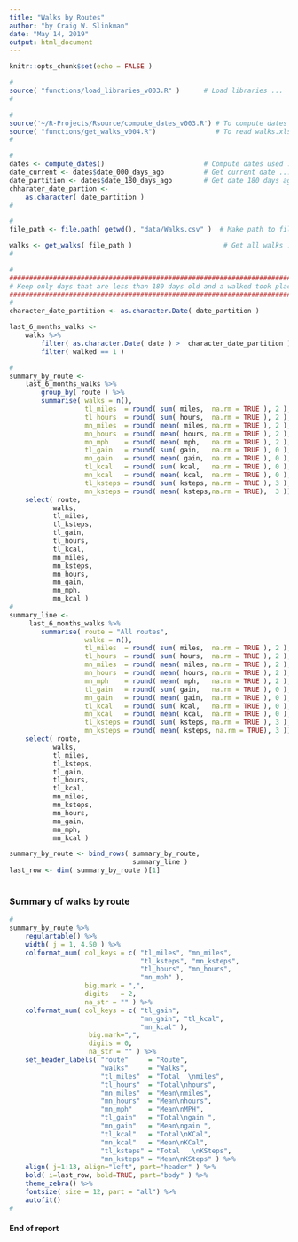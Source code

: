 ```yaml
---
title: "Walks by Routes"
author: "by Craig W. Slinkman"
date: "May 14, 2019"
output: html_document
---
```


```r
knitr::opts_chunk$set(echo = FALSE )

```

```r
#
source( "functions/load_libraries_v003.R" )      # Load libraries ...
#
```


```r
#
source('~/R-Projects/Rsource/compute_dates_v003.R') # To compute dates 
source( "functions/get_walks_v004.R")               # To read walks.xlsx file ...
#       
```

```r
#
dates <- compute_dates()                         # Compute dates used ...
date_current <- dates$date_000_days_ago          # Get current date ...
date_partition <- dates$date_180_days_ago        # Get date 180 days ago ...
chharater_date_partion <- 
    as.character( date_partition )
#

```


```r
#
file_path <- file.path( getwd(), "data/Walks.csv" )  # Make path to file ...

walks <- get_walks( file_path )                       # Get all walks ....
#
```

```r
#
###############################################################################
# Keep only days that are less than 180 days old and a walked took place.
###############################################################################
#
character_date_partition <- as.character.Date( date_partition )

last_6_months_walks <- 
    walks %>%
        filter( as.character.Date( date ) >  character_date_partition ) %>% 
        filter( walked == 1 )
```

```r
#
summary_by_route <- 
    last_6_months_walks %>% 
        group_by( route ) %>% 
        summarise( walks = n(),
                   tl_miles  = round( sum( miles,  na.rm = TRUE ), 2 ),
                   tl_hours  = round( sum( hours,  na.rm = TRUE ), 2 ),
                   mn_miles  = round( mean( miles, na.rm = TRUE ), 2 ),
                   mn_hours  = round( mean( hours, na.rm = TRUE ), 2 ),
                   mn_mph    = round( mean( mph,   na.rm = TRUE ), 2 ),
                   tl_gain   = round( sum( gain,   na.rm = TRUE ), 0 ),
                   mn_gain   = round( mean( gain,  na.rm = TRUE ), 0 ),
                   tl_kcal   = round( sum( kcal,   na.rm = TRUE ), 0 ),
                   mn_kcal   = round( mean( kcal,  na.rm = TRUE ), 0 ),
                   tl_ksteps = round( sum( ksteps, na.rm = TRUE ), 3 ),
                   mn_ksteps = round( mean( ksteps,na.rm = TRUE),  3 )) %>%
    select( route,
           walks,
           tl_miles,
           tl_ksteps,
           tl_gain,
           tl_hours,
           tl_kcal,
           mn_miles,
           mn_ksteps,
           mn_hours,
           mn_gain,
           mn_mph,
           mn_kcal )
#
summary_line <- 
     last_6_months_walks %>% 
        summarise( route = "All routes",
                   walks = n(),
                   tl_miles  = round( sum( miles,  na.rm = TRUE ), 2 ),
                   tl_hours  = round( sum( hours,  na.rm = TRUE ), 2 ),
                   mn_miles  = round( mean( miles, na.rm = TRUE ), 2 ),
                   mn_hours  = round( mean( hours, na.rm = TRUE ), 2 ),
                   mn_mph    = round( mean( mph,   na.rm = TRUE ), 2 ),
                   tl_gain   = round( sum( gain,   na.rm = TRUE ), 0 ),
                   mn_gain   = round( mean( gain,  na.rm = TRUE ), 0 ),
                   tl_kcal   = round( sum( kcal,   na.rm = TRUE ), 0 ),
                   mn_kcal   = round( mean( kcal,  na.rm = TRUE ), 0 ),
                   tl_ksteps = round( sum( ksteps, na.rm = TRUE ), 3 ),
                   mn_ksteps = round( mean( ksteps, na.rm = TRUE), 3 )) %>%
    select( route,
           walks,
           tl_miles,
           tl_ksteps,
           tl_gain,
           tl_hours,
           tl_kcal,
           mn_miles,
           mn_ksteps,
           mn_hours,
           mn_gain,
           mn_mph,
           mn_kcal )

summary_by_route <- bind_rows( summary_by_route,
                               summary_line )
last_row <- dim( summary_by_route )[1]
                  
```  

### Summary of walks by route

```r
#
summary_by_route %>% 
    regulartable() %>% 
    width( j = 1, 4.50 ) %>% 
    colformat_num( col_keys = c( "tl_miles", "mn_miles",
                                 "tl_ksteps", "mn_ksteps",
                                 "tl_hours", "mn_hours", 
                                 "mn_mph" ),
                   big.mark = ",",
                   digits   = 2,
                   na_str = "" ) %>% 
    colformat_num( col_keys = c( "tl_gain",
                                 "mn_gain", "tl_kcal", 
                                 "mn_kcal" ),
                    big.mark=",",
                    digits = 0,
                    na_str = "" ) %>% 
    set_header_labels( "route"     = "Route",
                       "walks"     = "Walks", 
                       "tl_miles"  = "Total  \nmiles",
                       "tl_hours"  = "Total\nhours",
                       "mn_miles"  = "Mean\nmiles",
                       "mn_hours"  = "Mean\nhours",
                       "mn_mph"    = "Mean\nMPH",
                       "tl_gain"   = "Total\ngain ",
                       "mn_gain"   = "Mean\ngain ",
                       "tl_kcal"   = "Total\nKCal",
                       "mn_kcal"   = "Mean\nKCal",
                       "tl_ksteps" = "Total   \nKSteps",
                       "mn_ksteps" = "Mean\nKSteps" ) %>% 
    align( j=1:13, align="left", part="header" ) %>% 
    bold( i=last_row, bold=TRUE, part="body" ) %>% 
    theme_zebra() %>% 
    fontsize( size = 12, part = "all") %>% 
    autofit()
#

```

#### End of report